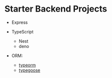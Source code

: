 # Starter Backend Projects

- Express
- TypeScript

  - Nest
  - deno

- ORM:
  - [typeorm](https://typeorm.io/)
  - [typegoose](https://typegoose.github.io/typegoose/)
